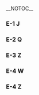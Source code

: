 __NOTOC__
===E-1 J===
{{Fleets|friend=Fall 2020 Event|node=E-1 J}}
===E-2 Q===
{{Fleets|friend=Fall 2020 Event|node=E-2 Q}}
===E-3 Z===
{{Fleets|friend=Fall 2020 Event|node=E-3 Z}}
===E-4 W===
{{Fleets|friend=Fall 2020 Event|node=E-4 W}}
===E-4 Z===
{{Fleets|friend=Fall 2020 Event|node=E-4 Z}}